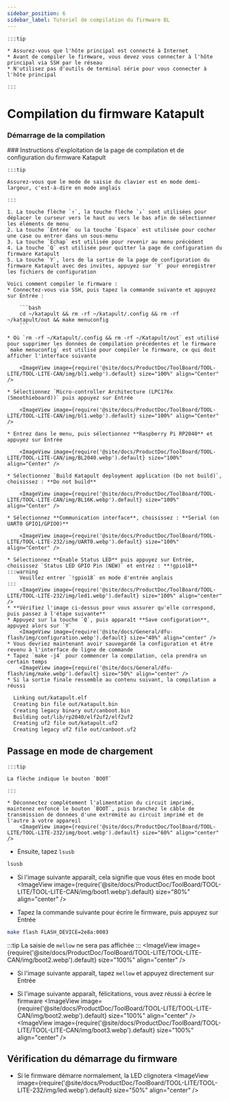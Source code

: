 ```yaml
---
sidebar_position: 6
sidebar_label: Tutoriel de compilation du firmware BL
---
```



    :::tip

    * Assurez-vous que l'hôte principal est connecté à Internet
    * Avant de compiler le firmware, vous devez vous connecter à l'hôte principal via SSH par le réseau
    * N'utilisez pas d'outils de terminal série pour vous connecter à l'hôte principal

    :::

# Compilation du firmware Katapult
### Démarrage de la compilation
  <SSH />
  ### Instructions d'exploitation de la page de compilation et de configuration du firmware Katapult

    :::tip

    Assurez-vous que le mode de saisie du clavier est en mode demi-largeur, c'est-à-dire en mode anglais

    :::

    1. La touche flèche `↑`, la touche flèche `↓` sont utilisées pour déplacer le curseur vers le haut ou vers le bas afin de sélectionner les éléments de menu
    2. La touche `Entrée` ou la touche `Espace` est utilisée pour cocher une case ou entrer dans un sous-menu
    3. La touche `Échap` est utilisée pour revenir au menu précédent
    4. La touche `Q` est utilisée pour quitter la page de configuration du firmware Katapult
    5. La touche `Y`, lors de la sortie de la page de configuration du firmware Katapult avec des invites, appuyez sur `Y` pour enregistrer les fichiers de configuration

    Voici comment compiler le firmware :
    * Connectez-vous via SSH, puis tapez la commande suivante et appuyez sur Entrée :

        ```bash
        cd ~/katapult && rm -rf ~/katapult/.config && rm -rf ~/katapult/out && make menuconfig
        ```

    * Où `rm -rf ~/Katapult/.config && rm -rf ~/Katapult/out` est utilisé pour supprimer les données de compilation précédentes et le firmware `make menuconfig` est utilisé pour compiler le firmware, ce qui doit afficher l'interface suivante

        <ImageView image={require('@site/docs/ProductDoc/ToolBoard/TOOL-LITE/TOOL-LITE-CAN/img/bl1.webp').default} size="100%" align="Center" />

    * Sélectionnez `Micro-controller Architecture (LPC176x (Smoothieboard))` puis appuyez sur Entrée

        <ImageView image={require('@site/docs/ProductDoc/ToolBoard/TOOL-LITE/TOOL-LITE-CAN/img/bl1.webp').default} size="100%" align="Center" />

    * Entrez dans le menu, puis sélectionnez **Raspberry Pi RP2040** et appuyez sur Entrée

        <ImageView image={require('@site/docs/ProductDoc/ToolBoard/TOOL-LITE/TOOL-LITE-CAN/img/BL2040.webp').default} size="100%" align="Center" />

    * Sélectionnez `Build Katapult deployment application (Do not build)`, choisissez : **Do not build**

        <ImageView image={require('@site/docs/ProductDoc/ToolBoard/TOOL-LITE/TOOL-LITE-CAN/img/BL16K.webp').default} size="100%" align="Center" />

    * Sélectionnez **Communication interface**, choisissez : **Serial (on UART0 GPIO1/GPIO0)**

        <ImageView image={require('@site/docs/ProductDoc/ToolBoard/TOOL-LITE/TOOL-LITE-232/img/UART0.webp').default} size="100%" align="Center" />

    * Sélectionnez **Enable Status LED** puis appuyez sur Entrée, choisissez `Status LED GPIO Pin (NEW)` et entrez : **!gpio18**
    :::warning
        Veuillez entrer `!gpio18` en mode d'entrée anglais
    :::
        <ImageView image={require('@site/docs/ProductDoc/ToolBoard/TOOL-LITE/TOOL-LITE-232/img/led1.webp').default} size="100%" align="center" />
    * **Vérifiez l'image ci-dessus pour vous assurer qu'elle correspond, puis passez à l'étape suivante**
    * Appuyez sur la touche `Q`, puis apparaît **Save configuration**, appuyez alors sur `Y`
        <ImageView image={require('@site/docs/General/dfu-flash/img/configuration.webp').default} size="40%" align="center" />
    * Vous devriez maintenant avoir sauvegardé la configuration et être revenu à l'interface de ligne de commande
    * Tapez `make -j4` pour commencer la compilation, cela prendra un certain temps
        <ImageView image={require('@site/docs/General/dfu-flash/img/make.webp').default} size="50%" align="center" />
    * Si la sortie finale ressemble au contenu suivant, la compilation a réussi

```bash
  Linking out/katapult.elf
  Creating bin file out/katapult.bin
  Creating legacy binary out/canboot.bin
  Building out/lib/rp2040/elf2uf2/elf2uf2
  Creating uf2 file out/katapult.uf2
  Creating legacy uf2 file out/canboot.uf2
``` 

## Passage en mode de chargement

    :::tip

    La flèche indique le bouton `BOOT`

    :::

    * Déconnectez complètement l'alimentation du circuit imprimé, maintenez enfoncé le bouton `BOOT`, puis branchez le câble de transmission de données d'une extrémité au circuit imprimé et de l'autre à votre appareil
        <ImageView image={require('@site/docs/ProductDoc/ToolBoard/TOOL-LITE/TOOL-LITE-232/img/boot.webp').default} size="60%" align="center" />
* Ensuite, tapez `lsusb`
```bash
lsusb
```
* Si l'image suivante apparaît, cela signifie que vous êtes en mode boot
<ImageView image={require('@site/docs/ProductDoc/ToolBoard/TOOL-LITE/TOOL-LITE-CAN/img/boot1.webp').default} size="80%" align="center" />

* Tapez la commande suivante pour écrire le firmware, puis appuyez sur Entrée
```bash
make flash FLASH_DEVICE=2e8a:0003 
```
:::tip
La saisie de `mellow` ne sera pas affichée
:::
<ImageView image={require('@site/docs/ProductDoc/ToolBoard/TOOL-LITE/TOOL-LITE-CAN/img/boot2.webp').default} size="100%" align="center" />
* Si l'image suivante apparaît, tapez `mellow` et appuyez directement sur Entrée 

* Si l'image suivante apparaît, félicitations, vous avez réussi à écrire le firmware
<ImageView image={require('@site/docs/ProductDoc/ToolBoard/TOOL-LITE/TOOL-LITE-CAN/img/boot2.webp').default} size="100%" align="center" />
<ImageView image={require('@site/docs/ProductDoc/ToolBoard/TOOL-LITE/TOOL-LITE-CAN/img/boot3.webp').default} size="100%" align="center" />
## Vérification du démarrage du firmware

* Si le firmware démarre normalement, la LED clignotera
<ImageView image={require('@site/docs/ProductDoc/ToolBoard/TOOL-LITE/TOOL-LITE-232/img/led.webp').default} size="50%" align="center" />